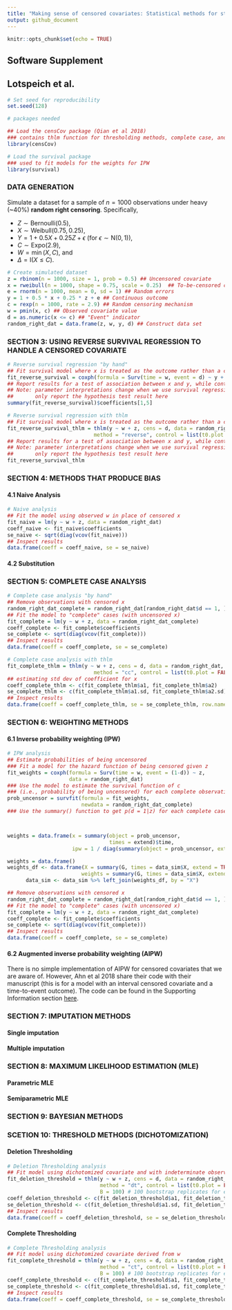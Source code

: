 ```yaml
---
title: "Making sense of censored covariates: Statistical methods for studies of Huntington’s disease"
output: github_document
---
```


```r
knitr::opts_chunk$set(echo = TRUE)
```

## Software Supplement
## Lotspeich et al. 

```r
# Set seed for reproducibility
set.seed(128)
```

```r
# packages needed 

## Load the censCov package (Qian et al 2018)
### contains thlm function for thresholding methods, complete case, and reverse survival regression
library(censCov)

# Load the survival package 
### used to fit models for the weights for IPW
library(survival) 
```

### DATA GENERATION

Simulate a dataset for a sample of $n = 1000$ observations under heavy (~40%) **random right censoring**. Specifically, 

  -   $Z \sim \textrm{Bernoulli}(0.5)$,
  -   $X \sim \textrm{Weibull}(0.75, 0.25)$,
  -   $Y = 1 + 0.5X + 0.25Z + \epsilon$ (for $\epsilon \sim \textrm{N}(0, 1)$),
  -   $C \sim \textrm{Expo}(2.9)$,
  -   $W = \min(X, C)$, and 
  -   $\Delta = \textrm{I}(X \leq C)$. 

```r
# Create simulated dataset 
z = rbinom(n = 1000, size = 1, prob = 0.5) ## Uncensored covariate
x = rweibull(n = 1000, shape = 0.75, scale = 0.25)  ## To-be-censored covariate
e = rnorm(n = 1000, mean = 0, sd = 1) ## Random errors
y = 1 + 0.5 * x + 0.25 * z + e ## Continuous outcome
c = rexp(n = 1000, rate = 2.9) ## Random censoring mechanism
w = pmin(x, c) ## Observed covariate value
d = as.numeric(x <= c) ## "Event" indicator
random_right_dat = data.frame(z, w, y, d) ## Construct data set
```

### SECTION 3: USING REVERSE SURVIVAL REGRESSION TO HANDLE A CENSORED COVARIATE

```r
# Reverse survival regression "by hand"
## Fit survival model where x is treated as the outcome rather than a covariate
fit_reverse_survival = coxph(formula = Surv(time = w, event = d) ~ y + z, data = random_right_dat)
## Report results for a test of association between x and y, while controlling for z
## Note: parameter interpretations change when we use survival regression, so we
##       only report the hypothesis test result here
summary(fit_reverse_survival)$coefficients[1,5]
```

```r
# Reverse survival regression with thlm
## Fit survival model where x is treated as the outcome rather than a covariate
fit_reverse_survival_thlm = thlm(y ~ w + z, cens = d, data = random_right_dat,
                            method = "reverse", control = list(t0.plot = FALSE))
## Report results for a test of association between x and y, while controlling for z
## Note: parameter interpretations change when we use survival regression, so we
##       only report the hypothesis test result here
fit_reverse_survival_thlm
```

### SECTION 4: METHODS THAT PRODUCE BIAS 

#### 4.1 Naive Analysis

```r
# Naive analysis
## Fit the model using observed w in place of censored x
fit_naive = lm(y ~ w + z, data = random_right_dat)
coeff_naive <- fit_naive$coefficients
se_naive <- sqrt(diag(vcov(fit_naive)))
## Inspect results
data.frame(coeff = coeff_naive, se = se_naive)
```

#### 4.2 Substitution 

### SECTION 5: COMPLETE CASE ANALYSIS 

```r
# Complete case analysis "by hand"
## Remove observations with censored x
random_right_dat_complete = random_right_dat[random_right_dat$d == 1, ]
## Fit the model to "complete" cases (with uncensored x)
fit_complete = lm(y ~ w + z, data = random_right_dat_complete)
coeff_complete <- fit_complete$coefficients
se_complete <- sqrt(diag(vcov(fit_complete)))
## Inspect results
data.frame(coeff = coeff_complete, se = se_complete)
```

```r
# Complete case analysis with thlm
fit_complete_thlm = thlm(y ~ w + z, cens = d, data = random_right_dat,
                            method = "cc", control = list(t0.plot = FALSE))
## estimating std dev of coefficient for x
coeff_complete_thlm <- c(fit_complete_thlm$a1, fit_complete_thlm$a2)
se_complete_thlm <- c(fit_complete_thlm$a1.sd, fit_complete_thlm$a2.sd)
## Inspect results
data.frame(coeff = coeff_complete_thlm, se = se_complete_thlm, row.names = c("x", "z"))
```

### SECTION 6: WEIGHTING METHODS

#### 6.1 Inverse probability weighting (IPW)

```r
# IPW analysis
## Estimate probabilities of being uncensored
### Fit a model for the hazard function of being censored given z 
fit_weights = coxph(formula = Surv(time = w, event = (1-d)) ~ z, 
                    data = random_right_dat)
### Use the model to estimate the survival function of c
### (i.e., probability of being uncensored) for each complete observation
prob_uncensor = survfit(formula = fit_weights, 
                        newdata = random_right_dat_complete)
### Use the summary() function to get p(d = 1|z) for each complete case



weights = data.frame(x = summary(object = prob_uncensor, 
                                 times = extend)$time, 
                     ipw = 1 / diag(summary(object = prob_uncensor, extend = TRUE)$surv))

weights = data.frame()
weights_df <- data.frame(X = summary(G, times = data_sim$X, extend = TRUE)$time,
                        weights = summary(G, times = data_sim$X, extend = TRUE)$surv %>% diag())
      data_sim <- data_sim %>% left_join(weights_df, by = "X")

## Remove observations with censored x
random_right_dat_complete = random_right_dat[random_right_dat$d == 1, ]
## Fit the model to "complete" cases (with uncensored x)
fit_complete = lm(y ~ w + z, data = random_right_dat_complete)
coeff_complete <- fit_complete$coefficients
se_complete <- sqrt(diag(vcov(fit_complete)))
## Inspect results
data.frame(coeff = coeff_complete, se = se_complete)
```

#### 6.2 Augmented inverse probability weighting (AIPW) 

There is no simple implementation of AIPW for censored covariates that we are aware of. However, Ahn et al 2018 share their code with their manuscript (this is for a model with an interval censored covariate and a time-to-event outcome). The code can be found in the Supporting Information section [here](https://doi.org/10.1002/bimj.201700090).

### SECTION 7: IMPUTATION METHODS

#### Single imputation 

#### Multiple imputation

### SECTION 8: MAXIMUM LIKELIHOOD ESTIMATION (MLE) 

#### Parametric MLE 

#### Semiparametric MLE 

### SECTION 9: BAYESIAN METHODS

### SCETION 10: THRESHOLD METHODS (DICHOTOMIZATION) 

#### Deletion Thresholding

```r
# Deletion Thresholding analysis
## Fit model using dichotomized covariate and with indeterminate observations deleted
fit_deletion_threshold = thlm(y ~ w + z, cens = d, data = random_right_dat,
                              method = "dt", control = list(t0.plot = FALSE),
                              B = 100) # 100 bootstrap replicates for estimating std dev of coefficient for x
coeff_deletion_threshold <- c(fit_deletion_threshold$a1, fit_deletion_threshold$a2)
se_deletion_threshold <- c(fit_deletion_threshold$a1.sd, fit_deletion_threshold$a2.sd)
## Inspect results
data.frame(coeff = coeff_deletion_threshold, se = se_deletion_threshold, row.names = c("x", "z"))
```

#### Complete Thresholding

```r
# Complete Thresholding analysis
## Fit model using dichotomized covariate derived from w
fit_complete_threshold = thlm(y ~ w + z, cens = d, data = random_right_dat,
                              method = "ct", control = list(t0.plot = FALSE),
                              B = 100) # 100 bootstrap replicates for estimating std dev of coefficient for x
coeff_complete_threshold <- c(fit_complete_threshold$a1, fit_complete_threshold$a2)
se_complete_threshold <- c(fit_complete_threshold$a1.sd, fit_complete_threshold$a2.sd)
## Inspect results
data.frame(coeff = coeff_complete_threshold, se = se_complete_threshold, row.names = c("x", "z"))
```



